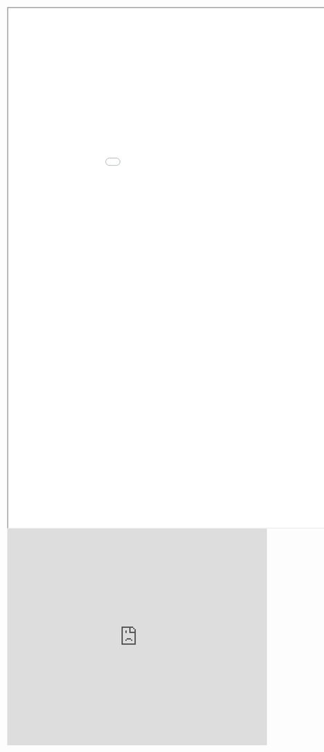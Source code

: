 
<iframe 
  width="1050" 
  height="1200" 
  src="images/rishicv.pdf">
</iframe>
<iframe src="https://docs.google.com/viewer?url=https://raw.githubusercontent.com/RishikesavanRamesh/resume-src/main/main.pdf&embedded=true" style="width:600px; height:500px;" frameborder="0"></iframe>
